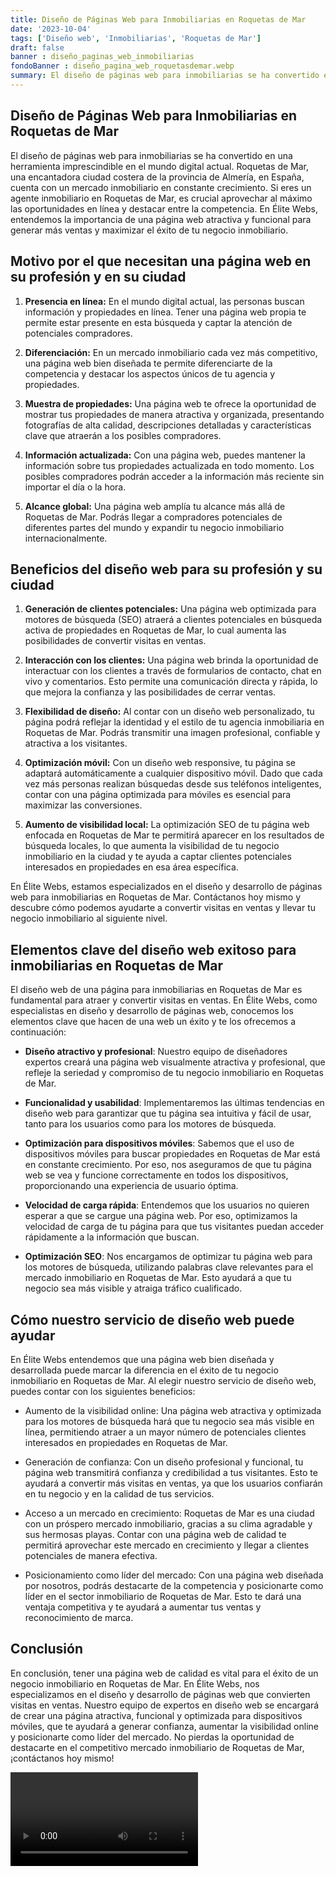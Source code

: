 ```yaml
---
title: Diseño de Páginas Web para Inmobiliarias en Roquetas de Mar
date: '2023-10-04'
tags: ['Diseño web', 'Inmobiliarias', 'Roquetas de Mar']
draft: false
banner : diseño_paginas_web_inmobiliarias
fondoBanner : diseño_pagina_web_roquetasdemar.webp
summary: El diseño de páginas web para inmobiliarias se ha convertido en una herramienta imprescindible en el mundo digital actual. Roquetas de Mar, una encantadora ciudad costera de la provincia de Almería, en España, cuenta con un mercado inmobiliario en constante crecimiento. Si eres un agente inmobiliario en Roquetas de Mar, es crucial aprovechar al máximo las oportunidades en línea y destacar entre la competencia. En Élite Webs, entendemos la importancia de una página web atractiva y funcional para generar más ventas y maximizar el éxito de tu negocio inmobiliario.
---
```


## Diseño de Páginas Web para Inmobiliarias en Roquetas de Mar

El diseño de páginas web para inmobiliarias se ha convertido en una herramienta imprescindible en el mundo digital actual. Roquetas de Mar, una encantadora ciudad costera de la provincia de Almería, en España, cuenta con un mercado inmobiliario en constante crecimiento. Si eres un agente inmobiliario en Roquetas de Mar, es crucial aprovechar al máximo las oportunidades en línea y destacar entre la competencia. En Élite Webs, entendemos la importancia de una página web atractiva y funcional para generar más ventas y maximizar el éxito de tu negocio inmobiliario.

## Motivo por el que necesitan una página web en su profesión y en su ciudad

1. **Presencia en línea:** En el mundo digital actual, las personas buscan información y propiedades en línea. Tener una página web propia te permite estar presente en esta búsqueda y captar la atención de potenciales compradores.

2. **Diferenciación:** En un mercado inmobiliario cada vez más competitivo, una página web bien diseñada te permite diferenciarte de la competencia y destacar los aspectos únicos de tu agencia y propiedades.

3. **Muestra de propiedades:** Una página web te ofrece la oportunidad de mostrar tus propiedades de manera atractiva y organizada, presentando fotografías de alta calidad, descripciones detalladas y características clave que atraerán a los posibles compradores.

4. **Información actualizada:** Con una página web, puedes mantener la información sobre tus propiedades actualizada en todo momento. Los posibles compradores podrán acceder a la información más reciente sin importar el día o la hora.

5. **Alcance global:** Una página web amplía tu alcance más allá de Roquetas de Mar. Podrás llegar a compradores potenciales de diferentes partes del mundo y expandir tu negocio inmobiliario internacionalmente.

## Beneficios del diseño web para su profesión y su ciudad

1. **Generación de clientes potenciales:** Una página web optimizada para motores de búsqueda (SEO) atraerá a clientes potenciales en búsqueda activa de propiedades en Roquetas de Mar, lo cual aumenta las posibilidades de convertir visitas en ventas.

2. **Interacción con los clientes:** Una página web brinda la oportunidad de interactuar con los clientes a través de formularios de contacto, chat en vivo y comentarios. Esto permite una comunicación directa y rápida, lo que mejora la confianza y las posibilidades de cerrar ventas.

3. **Flexibilidad de diseño:** Al contar con un diseño web personalizado, tu página podrá reflejar la identidad y el estilo de tu agencia inmobiliaria en Roquetas de Mar. Podrás transmitir una imagen profesional, confiable y atractiva a los visitantes.

4. **Optimización móvil:** Con un diseño web responsive, tu página se adaptará automáticamente a cualquier dispositivo móvil. Dado que cada vez más personas realizan búsquedas desde sus teléfonos inteligentes, contar con una página optimizada para móviles es esencial para maximizar las conversiones.

5. **Aumento de visibilidad local:** La optimización SEO de tu página web enfocada en Roquetas de Mar te permitirá aparecer en los resultados de búsqueda locales, lo que aumenta la visibilidad de tu negocio inmobiliario en la ciudad y te ayuda a captar clientes potenciales interesados en propiedades en esa área específica.

En Élite Webs, estamos especializados en el diseño y desarrollo de páginas web para inmobiliarias en Roquetas de Mar. Contáctanos hoy mismo y descubre cómo podemos ayudarte a convertir visitas en ventas y llevar tu negocio inmobiliario al siguiente nivel.

<GifSeo />

<Cta />

## Elementos clave del diseño web exitoso para inmobiliarias en Roquetas de Mar

El diseño web de una página para inmobiliarias en Roquetas de Mar es fundamental para atraer y convertir visitas en ventas. En Élite Webs, como especialistas en diseño y desarrollo de páginas web, conocemos los elementos clave que hacen de una web un éxito y te los ofrecemos a continuación:

- **Diseño atractivo y profesional**: Nuestro equipo de diseñadores expertos creará una página web visualmente atractiva y profesional, que refleje la seriedad y compromiso de tu negocio inmobiliario en Roquetas de Mar.

- **Funcionalidad y usabilidad**: Implementaremos las últimas tendencias en diseño web para garantizar que tu página sea intuitiva y fácil de usar, tanto para los usuarios como para los motores de búsqueda.

- **Optimización para dispositivos móviles**: Sabemos que el uso de dispositivos móviles para buscar propiedades en Roquetas de Mar está en constante crecimiento. Por eso, nos aseguramos de que tu página web se vea y funcione correctamente en todos los dispositivos, proporcionando una experiencia de usuario óptima.

- **Velocidad de carga rápida**: Entendemos que los usuarios no quieren esperar a que se cargue una página web. Por eso, optimizamos la velocidad de carga de tu página para que tus visitantes puedan acceder rápidamente a la información que buscan.

- **Optimización SEO**: Nos encargamos de optimizar tu página web para los motores de búsqueda, utilizando palabras clave relevantes para el mercado inmobiliario en Roquetas de Mar. Esto ayudará a que tu negocio sea más visible y atraiga tráfico cualificado.

## Cómo nuestro servicio de diseño web puede ayudar

En Élite Webs entendemos que una página web bien diseñada y desarrollada puede marcar la diferencia en el éxito de tu negocio inmobiliario en Roquetas de Mar. Al elegir nuestro servicio de diseño web, puedes contar con los siguientes beneficios:

- Aumento de la visibilidad online: Una página web atractiva y optimizada para los motores de búsqueda hará que tu negocio sea más visible en línea, permitiendo atraer a un mayor número de potenciales clientes interesados en propiedades en Roquetas de Mar.

- Generación de confianza: Con un diseño profesional y funcional, tu página web transmitirá confianza y credibilidad a tus visitantes. Esto te ayudará a convertir más visitas en ventas, ya que los usuarios confiarán en tu negocio y en la calidad de tus servicios.

- Acceso a un mercado en crecimiento: Roquetas de Mar es una ciudad con un próspero mercado inmobiliario, gracias a su clima agradable y sus hermosas playas. Contar con una página web de calidad te permitirá aprovechar este mercado en crecimiento y llegar a clientes potenciales de manera efectiva.

- Posicionamiento como líder del mercado: Con una página web diseñada por nosotros, podrás destacarte de la competencia y posicionarte como líder en el sector inmobiliario de Roquetas de Mar. Esto te dará una ventaja competitiva y te ayudará a aumentar tus ventas y reconocimiento de marca.

## Conclusión

En conclusión, tener una página web de calidad es vital para el éxito de un negocio inmobiliario en Roquetas de Mar. En Élite Webs, nos especializamos en el diseño y desarrollo de páginas web que convierten visitas en ventas. Nuestro equipo de expertos en diseño web se encargará de crear una página atractiva, funcional y optimizada para dispositivos móviles, que te ayudará a generar confianza, aumentar la visibilidad online y posicionarte como líder del mercado. No pierdas la oportunidad de destacarte en el competitivo mercado inmobiliario de Roquetas de Mar, ¡contáctanos hoy mismo!

<Video />

<CtaBot job='Inmobiliarias' city='Roquetas de Mar'/>

<Gmaps query='Roquetas de Mar+españa+maps' />